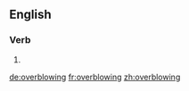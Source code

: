 ==English==

===Verb===
{{head|en|present participle}}

# {{present participle of|overblow|lang=en|nocat=1}}

[[de:overblowing]]
[[fr:overblowing]]
[[zh:overblowing]]